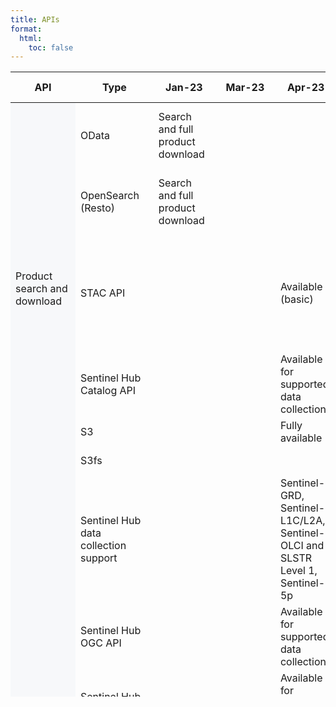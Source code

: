 ```yaml
---
title: APIs
format:
  html:
    toc: false
---
```

```{=html}

<div class="table-responsive">
    <table class="table-roadmap" style="height:1000px;">
        <thead>
        <tr>
            <th>API</th>
            <th>Type</th>
            <th>Jan-23</th>
            <th>Mar-23</th>
            <th>Apr-23</th>
            <th>Jul-23</th>
            <th>Oct-23</th>
            <th>Nov-23</th>
            <th>Dec-23</th>
            <th>Mar-24</th>
            <th>May-24</th>
            <th>Jul-24</th>
        </tr>
        </thead>
        <tbody>
        <tr>
            <td rowspan="6" bgcolor="#f7f8fa">Product search and download</td>
            <td>OData</td>
            <td>Search and full product download</td>
            <td></td>
            <td></td>
            <td>Search and product download (full and partial)</td>
            <td></td>
            <td></td>
            <td></td>
            <td></td>
            <td></td>
            <td></td>
        </tr>
        <tr>

            <td>OpenSearch (Resto)</td>
            <td>Search and full product download</td>
            <td></td>
            <td></td>
            <td>Search and product download (full and partial)</td>
            <td></td>
            <td></td>
            <td></td>
            <td></td>
            <td></td>
            <td></td>
        </tr>
        <tr>
            <td>STAC API</td>
            <td></td>
            <td></td>
            <td>Available (basic)</td>
            <td></td>
            <td></td>
            <td></td>
            <td>Pagination, relation links  / listing of items and S3path attribute to items of the results.</td>
            <td>Support for Assets in newly published S-1, S-2, S-3 and S-5p products</td>
            <td>Availability of Assets in historical S-1, S-2, S-3 and S-5p products</td>
            <td></td>
        </tr>
        <tr>
            <td>Sentinel Hub Catalog API</td>
            <td></td>
            <td></td>
            <td>Available for supported data collections</td>
            <td></td>
            <td></td>
            <td></td>
            <td></td>
            <td></td>
            <td></td>
            <td></td>
        </tr>
        <tr>
            <td>S3</td>
            <td></td>
            <td></td>
            <td>Fully available</td>
            <td></td>
            <td></td>
            <td></td>
            <td></td>
            <td></td>
            <td></td>
            <td></td>
        </tr>
        <tr>
            <td>S3fs</td>
            <td></td>
            <td></td>
            <td></td>
            <td>Fully available</td>
            <td></td>
            <td></td>
            <td></td>
            <td></td>
            <td></td>
            <td></td>
        </tr>
        <tr>
            <td rowspan="11" bgcolor="#f7f8fa">Data processing</td>
            <td>Sentinel Hub data collection support</td>
            <td></td>
            <td></td>
            <td>Sentinel-1 GRD, Sentinel-2 L1C/L2A, Sentinel-3 OLCI and SLSTR Level 1, Sentinel-5p</td>
            <td>Sentinel-1 and Sentinel-2 cloudless mosaics, Bring your own COG/Zarr.</td>
            <td></td>
            <td>Landsat Collection 2, MODIS, Third party data</td>
            <td></td>
            <td></td>
            <td></td>
            <td>Sentinel-3 OLCI and SLSTR Level 2</td>
        </tr>
        <tr>
            <td>Sentinel Hub OGC API</td>
            <td></td>
            <td></td>
            <td>Available for supported data collections</td>
            <td></td>
            <td></td>
            <td></td>
            <td></td>
            <td></td>
            <td></td>
            <td></td>
        </tr>
        <tr>
            <td>Sentinel Hub Process API</td>
            <td></td>
            <td></td>
            <td>Available for supported data collections</td>
            <td></td>
            <td></td>
            <td></td>
            <td></td>
            <td></td>
            <td></td>
            <td></td>
        </tr>
        <tr>
            <td>Sentinel Hub Asynchronous Process API</td>
            <td></td>
            <td></td>
            <td></td>
            <td>Available for supported data collections</td>
            <td></td>
            <td></td>
            <td></td>
            <td></td>
            <td></td>
            <td></td>
        </tr>
        <tr>
            <td>Sentinel Hub Batch Processing API</td>
            <td></td>
            <td></td>
            <td></td>
            <td>Available for supported data collections</td>
            <td></td>
            <td></td>
            <td></td>
            <td></td>
            <td></td>
            <td></td>
        </tr>
        <tr>
            <td>Sentinel Hub Statistical API</td>
            <td></td>
            <td></td>
            <td>Available for supported data collections</td>
            <td></td>
            <td></td>
            <td></td>
            <td></td>
            <td></td>
            <td></td>
            <td></td>
        </tr>
        <tr>
            <td>Sentinel Hub Batch Statistical API</td>
            <td></td>
            <td></td>
            <td></td>
            <td>Available for supported data collections</td>
            <td></td>
            <td></td>
            <td></td>
            <td></td>
            <td></td>
            <td></td>
        </tr>
        <tr>
            <td>Sentinel Hub Bring your own COG API</td>
            <td></td>
            <td></td>
            <td></td>
            <td>Available for supported data collections</td>
            <td></td>
            <td></td>
            <td></td>
            <td></td>
            <td></td>
            <td></td>
        </tr>
        <tr>
            <td>Sentinel Hub Bring your own Zarr API</td>
            <td></td>
            <td></td>
            <td></td>
            <td>Available for supported data collections</td>
            <td></td>
            <td></td>
            <td></td>
            <td></td>
            <td></td>
            <td></td>
        </tr>
        <!-- <tr>
            <td>Sentinel Hub Third Party Data Import API</td>
            <td></td>
            <td></td>
            <td></td>
            <td></td>
            <td></td>
            <td>Available for supported data collections</td>
            <td></td>
            <td></td>
            <td></td>
            <td></td>
        </tr> -->
        <tr>
            <td>openEO API</td>
            <td></td>
            <td></td>
            <td></td>
            <td>Available for Sentinel-1 GRD, Sentinel-2 L1C/L2A, Sentinel-3 OLCI Level 1, Sentinel-5p NTC Level 2</td>
            <td></td>
            <td>Available for all data collections supported by Sentinel Hub, SPOT-VGT, PROBA-V and ESA WorldCover.</td>
            <td></td>
            <td></td>
            <td></td>
            <td></td>
        </tr>
        <tr>
            <td rowspan="3" bgcolor="#f7f8fa">On Demand Production</td>
            <td>Sentinel 1 Production</td>
            <td></td>
            <td></td>
            <td></td>
            <td></td>
            <td></td>
            <td>The on-demand production for S-1 available for the users, integrated with the data interfaces, data catalog and ordering mechanism</td>
            <td></td>
            <td></td>
            <td></td>
            <td></td>
        </tr>
        <tr>
            <td>Sentinel 2 Production</td>
            <td></td>
            <td></td>
            <td></td>
            <td></td>
            <td></td>
            <td>The on-demand production for S-2 available for the users, integrated with the data interfaces, data catalog and ordering mechanism</td>
            <td></td>
            <td></td>
            <td></td>
            <td></td>
        </tr>
        <tr>
            <td>Sentinel 3 Production</td>
            <td></td>
            <td></td>
            <td></td>
            <td></td>
            <td></td>
            <td>The on-demand production for S-3 available for the users, integrated with the data interfaces, data catalog and ordering mechanism</td>
            <td></td>
            <td></td>
            <td></td>
            <td></td>
        </tr>
        <tr>
            <td rowspan="1" bgcolor="#f7f8fa">Traceability</td>
            <td>Traceability</td>
            <td></td>
            <td>Start of registering of traces of published fresh data available for new ingested data.</td>
            <td></td>
            <td>Traceability Service operational for the Data Access. Registered traces for all published User Level Data (excluding historical data). Service is operational for verification for any user.Traces service for registering traces is available only for DAS services</td>
            <td></td>
            <td>Historical traces generation start for S-1, S-2, S-3 and S-5p products from newer to older (6-9 months duration). Traceability integrated with LTAs</td>
            <td>Historical traces generation</td>
            <td>Historical traces generation</td>
            <td>Historical traces generation</td>
            <td>Historical traces generation</td>
        </tr>
        </tbody>
    </table>
</div>
```
